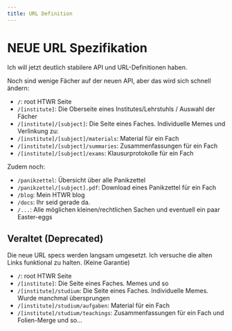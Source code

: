```yaml
---
title: URL Definition
---
```


# NEUE URL Spezifikation

Ich will jetzt deutlich stabilere API und URL-Definitionen haben.

Noch sind wenige Fächer auf der neuen API, aber das wird sich schnell ändern:

- `/`: root HTWR Seite
- `/[institute]`: Die Oberseite eines Institutes/Lehrstuhls / Auswahl der Fächer
- `/[institute]/[subject]`: Die Seite eines Faches. Individuelle Memes und Verlinkung zu:
- `/[institute]/[subject]/materials`: Material für ein Fach
- `/[institute]/[subject]/summaries`: Zusammenfassungen für ein Fach
- `/[institute]/[subject]/exams`: Klausurprotokolle für ein Fach

Zudem noch:

- `/panikzettel`: Übersicht über alle Panikzettel
- `/panikzettel/[subject].pdf`: Download eines Panikzettel für ein Fach
- `/blog`: Mein HTWR blog
- `/docs`: Ihr seid gerade da.
- `/...`: Alle möglichen kleinen/rechtlichen Sachen und eventuell ein paar Easter-eggs

## Veraltet (Deprecated)

Die neue URL specs werden langsam umgesetzt. Ich versuche die alten Links funktional zu halten. (Keine Garantie)

- `/`: root HTWR Seite
- `/[institute]`: Die Seite eines Faches. Memes und so
- `/[institute]/studium`: Die Seite eines Faches. Individuelle Memes. Wurde manchmal übersprungen
- `/[institute]/studium/aufgaben`: Material für ein Fach
- `/[institute]/studium/teachings`: Zusammenfassungen für ein Fach und Folien-Merge und so...
